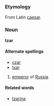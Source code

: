 ===Etymology===
From Latin [[caesar]].

===Noun===
'''tzar'''

====Alternate spellings====
*[[czar]]
*[[tsar]]

# [[emperor]] of [[Russia]].

====Related words====
*[[tzarina]]